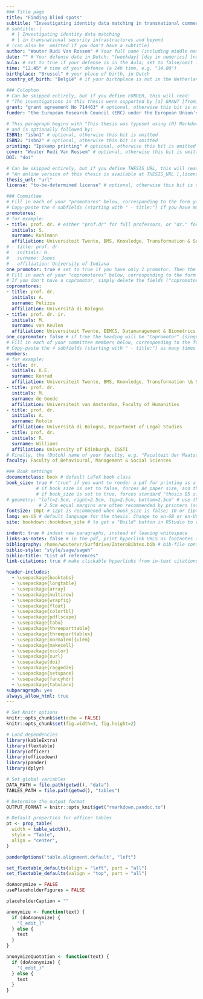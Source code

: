 ```yaml
--- 
### Title page
title: "Finding blind spots"
subtitle: "Investigating identity data matching in transnational commercialized security infrastructures and beyond" # The main title of your thesis (not including possible subtitles)
# subtitle: |
  # | Investigating identity data matching  
  # | in transnational security infrastructures and beyond
# (can also be  omitted if you don't have a subtitle)
author: "Wouter Rudi Van Rossem" # Your full name (including middle names if applicable)
date: "" # Your defense date in Dutch: "[weekday] [day in numerics] [name of month] [year]"
aula: # set to true if your defense is in the Aula; set to false/omit if it is in the Agnietenkapel
time: "12.45" # time of your defense (a 24h time, e.g. "14.00")
birthplace: "Brussel" # your place of birth, in Dutch
country_of_birth: "België" # if your birthplace is not in the Netherlands, fill in the country as well (in Dutch). Omit otherwise!

### Colophon 
# Can be skipped entirely, but if you define FUNDER, this will read: 
# "The investigations in this thesis were supported by [a] GRANT [from] FUNDER"
grant: "grant agreement No 714463" # optional, otherwise this bit is omitted
funder: "the European Research Council (ERC) under the European Union's Horizon 2020 research and innovation program"

# This paragraph begins with "This thesis was typeset using (R) Markdown, \LaTeX\ and the \verb+bookdown+ R-package"
# and is optionally followed by:
ISBN1: "isbn1" # optional, otherwise this bit is omitted
ISBN2: "isbn2" # optional, otherwise this bit is omitted
printing: "Ipskamp printing" # optional, otherwise this bit is omitted
cover: "Wouter Rudi Van Rossem" # optional, otherwise this bit is omitted
DOI: "doi"

# Can be skipped entirely, but if you define THESIS_URL, this will read: 
# "An online version of this thesis is available at THESIS_URL [,licensed under a LICENSE.]
thesis_url: "url"
license: "to-be-determined license" # optional, otherwise this bit is omitted

### Committee
# Fill in each of your "promotores" below, corresponding to the form you submitted to the graduate school.
# Copy-paste the 4 subfields (starting with " - title:") if you have more than two, or delete one entry if you have only one promotor.
promotores: 
# for example:
- title: prof. dr. # either "prof.dr" for full professors, or "dr." for others
  initials: S.
  surname: Kuhlmann
  affiliation: Universiteit Twente, BMS, Knowledge, Transformation & Society
# - title: prof. dr.
#   initials: H.
#   surname: Jones
#   affiliation: University of Indiana
one_promotor: true # set to true if you have only 1 promotor. Then the heading will be "Promotor" (singular), instead of "Promotores".
# Fill in each of your "copromotores" below, corresponding to the form you submitted to the graduate school.
# If you don't have a copromotor, simply delete the fields ("copromotores" and its 4 subfields)
copromotores:
- title: prof. dr. 
  initials: A.
  surname: Pelizza
  affiliation: Università di Bologna 
- title: prof. dr. ir.
  initials: M.
  surname: van Keulen
  affiliation: Universiteit Twente, EEMCS, Datamanagement & Biometrics
one_copromotor: false # if true the heading will be "Copromotor" (singular), instead of "Copromotores" (assuming there is a copromotor)
# Fill in each of your committee members below, corresponding to the form you submitted to the graduate school.
# Copy-paste the 4 subfields (starting with " - title:") as many times as you have committee members.
members:
# for example: 
- title: dr.
  initials: K.E.
  surname: Konrad
  affiliation: Universiteit Twente, BMS, Knowledge, Transformation \& Society
- title: prof. dr.
  initials: M.
  surname: de Goede
  affiliation: Universiteit van Amsterdam, Faculty of Humanities
- title: prof. dr.
  initials: A.
  surname: Rotolo
  affiliation: Università di Bologna, Department of Legal Studies
- title: prof. dr.
  initials: R.
  surname: Williams
  affiliation: University of Edinburgh, ISSTI
# Finally, the (Dutch) name of your faculty, e.g. "Faculteit der Maatschappij- en Gedragswetenschappen"
faculty: Faculty of Behavioural, Management & Social Sciences

### Book settings
documentclass: book # default LaTeX book class
book_size: true # "true" if you want to render a pdf for printing as a book; "false" if you want to print loose pages
           # if book_size is set to false, forces A4 paper size, and the "oneside" classoption
           # if book_size is set to true, forces standard "thesis B5 size" (170mm wide by 240mm high), and the "twoside" classoption
# geometry: "left=2.5cm, right=2.5cm, top=2.5cm, bottom=2.5cm" # use this if you want to change the margins
            # 2.5cm equal margins are often recommended by printers (so when book_size: true)
fontsize: 10pt # 12pt is recommened when book_size is false; 10 or 11pt is recommended when book_size is true
lang: en-US # default language for the thesis. Change to en-GB or en-US if you want a specific flavor of English (or to nl for Dutch)
site: bookdown::bookdown_site # to get a "Build" button in RStudio to render the book

indent: true # indent new paragraphs, instead of leaving whitespace
links-as-notes: false # in the pdf, print hyperlink URLS as footnotes (as they can't be clicked on)
bibliography: /home/woutervr/Surfdrive/ZoteroBibtex.bib # bib-file containing bibliographic information on all works you want to cite
biblio-style: "style/sage/sageh"
biblio-title: "List of references"
link-citations: true # make clickable hyperlinks from in-text citations to bibliography at the end

header-includes:
  - \usepackage{booktabs}
  - \usepackage{longtable}
  - \usepackage{array}
  - \usepackage{multirow}
  - \usepackage{wrapfig}
  - \usepackage{float}
  - \usepackage{colortbl}
  - \usepackage{pdflscape}
  - \usepackage{tabu}
  - \usepackage{threeparttable}
  - \usepackage{threeparttablex}
  - \usepackage[normalem]{ulem}
  - \usepackage{makecell}
  - \usepackage{xcolor}
  - \usepackage{xurl}
  - \usepackage{doi}
  - \usepackage{ragged2e}
  - \usepackage{setspace}
  - \usepackage{fancyhdr}
  - \usepackage{tabularx}
subparagraph: yes
always_allow_html: true
---
```


```r
# Set Knitr options
knitr::opts_chunk$set(echo = FALSE)
knitr::opts_chunk$set(fig.width=3, fig.height=2) 

# Load dependencies
library(kableExtra)
library(flextable)
library(officer)
library(officedown)
library(pander)
library(dplyr)

# Set global variables
DATA_PATH = file.path(getwd(), "data")
TABLES_PATH = file.path(getwd(), "tables")

# Determine the output format
OUTPUT_FORMAT = knitr::opts_knit$get("rmarkdown.pandoc.to")

# Default properties for officer tables
pt <- prop_table(
  width = table_width(),
  style = "Table",
  align = "center", 
)

panderOptions('table.alignment.default', "left")

set_flextable_defaults(align = "left", part = "all")
set_flextable_defaults(valign = "top", part = "all")

doAnonymize = FALSE
usePlaceholderFigures = FALSE

placeholderCaption = ""

anonymize <- function(text) {
  if (doAnonymize) {
    "[_edit_]"
  } else {
    text
  }
}

anonymizeQuotation <- function(text) {
  if (doAnonymize) {
    "(_edit_)"
  } else {
    text
  }
}
```
